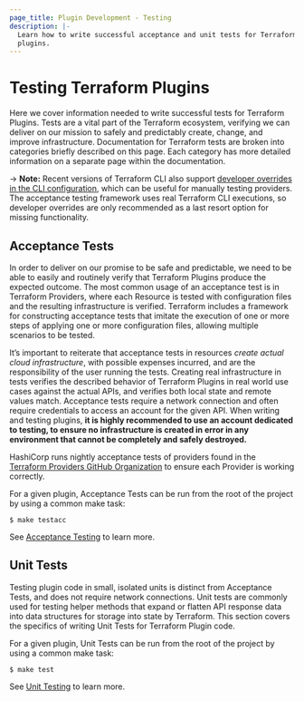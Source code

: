 ```yaml
---
page_title: Plugin Development - Testing
description: |-
  Learn how to write successful acceptance and unit tests for Terraform
  plugins.
---
```


# Testing Terraform Plugins

Here we cover information needed to write successful tests for Terraform
Plugins. Tests are a vital part of the Terraform ecosystem, verifying we can
deliver on our mission to safely and predictably create, change, and improve
infrastructure. Documentation for Terraform tests are broken into categories
briefly described on this page. Each category has more detailed information on a separate page within the documentation.

-> **Note:** Recent versions of Terraform CLI also support [developer overrides in the CLI configuration](/cli/config/config-file#development-overrides-for-provider-developers), which can be useful for manually testing providers. The acceptance testing framework uses real Terraform CLI executions, so developer overrides are only recommended as a last resort option for missing functionality.

## Acceptance Tests

In order to
deliver on our promise to be safe and predictable, we need to be able to easily
and routinely verify that Terraform Plugins produce the expected outcome. The
most common usage of an acceptance test is in Terraform Providers, where each
Resource is tested with configuration files and the resulting infrastructure is
verified. Terraform includes a framework for constructing acceptance tests that
imitate the execution of one or more steps of applying one or more configuration
files, allowing multiple scenarios to be tested.

It’s important to reiterate that acceptance tests in resources _create actual
cloud infrastructure_, with possible expenses incurred, and are the
responsibility of the user running the tests. Creating real infrastructure in
tests verifies the described behavior of Terraform Plugins in real world use
cases against the actual APIs,  and verifies both local state and remote values
match. Acceptance tests require a network connection and often require
credentials to access an account for the given API. When writing and testing
plugins, **it is highly recommended to use an account dedicated to testing, to
ensure no infrastructure is created in error in any environment that cannot be
completely and safely destroyed.**

HashiCorp runs nightly acceptance tests of providers found in the [Terraform
Providers GitHub Organization](https://github.com/terraform-providers) to ensure
each Provider is working correctly.

For a given plugin, Acceptance Tests can be run from the root of the project by
using a common make task:

```shell
$ make testacc
```

See [Acceptance Testing](/plugin/sdkv2/testing/acceptance-tests) to learn more.

## Unit Tests

Testing plugin code in small, isolated units is distinct from Acceptance Tests,
and does not require network connections. Unit tests are commonly used for
testing helper methods that expand or flatten API response data into data
structures for storage into state by Terraform. This section covers the
specifics of writing Unit Tests for Terraform Plugin code.

For a given plugin, Unit Tests can be run from the root of the project by using
a common make task:

```shell
$ make test
```

See [Unit Testing](/plugin/sdkv2/testing/unit-testing) to learn more.
